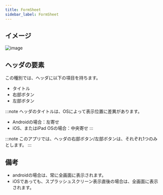 ```yaml
---
title: FormSheet
sidebar_label: FormSheet
---
```


## イメージ

![image](./form-sheet.drawio.png)

## ヘッダの要素

この種別では、ヘッダに以下の項目を持ちます。

- タイトル
- 右部ボタン
- 左部ボタン

:::note
ヘッダのタイトルは、OSによって表示位置に差異があります。

 - Androidの場合：左寄せ
 - iOS、またはiPad OSの場合：中央寄せ
:::

:::note
このアプリでは、ヘッダの右部ボタン/左部ボタンは、それぞれ1つのみとします。
:::

## 備考

- androidの場合は、常に全画面に表示されます。
- iOSであっても、スプラッシュスクリーン表示直後の場合は、全画面に表示されます。
